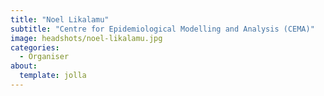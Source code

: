 ```yaml
---
title: "Noel Likalamu"
subtitle: "Centre for Epidemiological Modelling and Analysis (CEMA)"
image: headshots/noel-likalamu.jpg
categories:
  - Organiser
about:
  template: jolla
---
```


